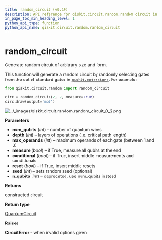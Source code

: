 ```yaml
---
title: random_circuit (v0.19)
description: API reference for qiskit.circuit.random.random_circuit in qiskit v0.19
in_page_toc_min_heading_level: 1
python_api_type: function
python_api_name: qiskit.circuit.random.random_circuit
---
```


<span id="random-circuit" />

# random\_circuit

<Function id="qiskit.circuit.random.random_circuit" isDedicatedPage={true} github="https://github.com/qiskit/qiskit/tree/stable/0.14/qiskit/circuit/random/utils.py" signature="random_circuit(num_qubits, depth, max_operands=3, measure=False, conditional=False, reset=False, seed=None, *, n_qubits=None)">
  Generate random circuit of arbitrary size and form.

  This function will generate a random circuit by randomly selecting gates from the set of standard gates in [`qiskit.extensions`](extensions#module-qiskit.extensions "qiskit.extensions"). For example:

  ```python
  from qiskit.circuit.random import random_circuit

  circ = random_circuit(2, 2, measure=True)
  circ.draw(output='mpl')
  ```

  ![../\_images/qiskit.circuit.random.random\_circuit\_0\_2.png](/images/api/qiskit/0.19/qiskit.circuit.random.random_circuit_0_2.png)

  **Parameters**

  *   **num\_qubits** (*int*) – number of quantum wires
  *   **depth** (*int*) – layers of operations (i.e. critical path length)
  *   **max\_operands** (*int*) – maximum operands of each gate (between 1 and 3)
  *   **measure** (*bool*) – if True, measure all qubits at the end
  *   **conditional** (*bool*) – if True, insert middle measurements and conditionals
  *   **reset** (*bool*) – if True, insert middle resets
  *   **seed** (*int*) – sets random seed (optional)
  *   **n\_qubits** (*int*) – deprecated, use num\_qubits instead

  **Returns**

  constructed circuit

  **Return type**

  [QuantumCircuit](qiskit.circuit.QuantumCircuit "qiskit.circuit.QuantumCircuit")

  **Raises**

  **CircuitError** – when invalid options given
</Function>


